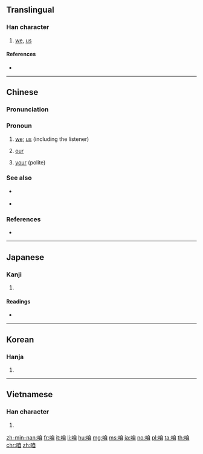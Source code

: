 ==Translingual==

===Han character===
{{Han char|rn=30|rad=口|as=06|sn=9|four=66000|canj=RHBU|ids=⿰口自}}

# [[we]], [[us]]

====References====
* {{Han ref|kx=0187.070|dkj=03552|dj=0406.090|hdz=10618.060|uh=54B1|ud=21681|bh=ABA5|bd=43941}}

----

==Chinese==
{{zh-forms}}

===Pronunciation===
{{zh-pron
|m=zán |ma=y
|c=zaa1
|h=pfs=
|md=
|mn=lán
|w=
|mc=y
|oc=y
|cat=pronoun
}}

===Pronoun===
{{zh-pronoun}}

# [[we]]; [[us]] (including the listener)
# {{lb|zh|Min Nan}} [[our]]
# {{lb|zh|Min Nan}} [[your]] (polite)

===See also===
* {{q|Mandarin}} {{zh-l|我們}}
* {{q|Min Nan}} {{zh-l|阮|[[gún]]; [[góan]]|we (excluding the listener)}}

===References===
* {{thcwd|4792}}

{{zh-cat|Beginning}}

----

==Japanese==

===Kanji===
{{ja-kanji|grade=|rs=口06}}

# {{defn|lang=ja|sort=口06}}

====Readings====
* {{ja-readings|on=[[さつ]] (satsu), [[さち]] (sachi), [[さ]] (sa), [[しゃ]] (sha)|kun=[[われ]] (ware)}}

----

==Korean==

===Hanja===
{{ko-hanja|hangeul=[[찰]], [[차]]|rv=chal, cha|mr=ch'al, ch'a}}

# {{defn|lang=ko|sort=口06}}

----

==Vietnamese==

===Han character===
{{vi-hantu|[[cha]], [[gia]], [[ta]], [[thánh]], [[thính]]|rs=口06}}

# {{han tu form of|ta|[[I]]; [[me]]; [[we]]; [[us]]}}

[[zh-min-nan:咱]]
[[fr:咱]]
[[it:咱]]
[[li:咱]]
[[hu:咱]]
[[mg:咱]]
[[ms:咱]]
[[ja:咱]]
[[no:咱]]
[[pl:咱]]
[[ta:咱]]
[[th:咱]]
[[chr:咱]]
[[zh:咱]]